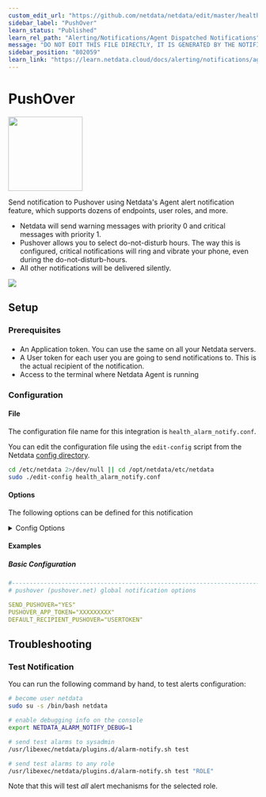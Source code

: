 ```yaml
---
custom_edit_url: "https://github.com/netdata/netdata/edit/master/health/notifications/pushover/metadata.yaml"
sidebar_label: "PushOver"
learn_status: "Published"
learn_rel_path: "Alerting/Notifications/Agent Dispatched Notifications"
message: "DO NOT EDIT THIS FILE DIRECTLY, IT IS GENERATED BY THE NOTIFICATION'S metadata.yaml FILE"
sidebar_position: "802059"
learn_link: "https://learn.netdata.cloud/docs/alerting/notifications/agent-dispatched-notifications/pushover"
---
```



# PushOver


<img src="https://netdata.cloud/img/pushover.png" width="150"/>


Send notification to Pushover using Netdata's Agent alert notification feature, which supports dozens of endpoints, user roles, and more.
- Netdata will send warning messages with priority 0 and critical messages with priority 1.
- Pushover allows you to select do-not-disturb hours. The way this is configured, critical notifications will ring and vibrate your phone, even during the do-not-disturb-hours.
- All other notifications will be delivered silently.



<img src="https://img.shields.io/badge/maintained%20by-Netdata-%2300ab44" />

## Setup

### Prerequisites

#### 

- An Application token. You can use the same on all your Netdata servers.
- A User token for each user you are going to send notifications to. This is the actual recipient of the notification.
- Access to the terminal where Netdata Agent is running



### Configuration

#### File

The configuration file name for this integration is `health_alarm_notify.conf`.


You can edit the configuration file using the `edit-config` script from the
Netdata [config directory](/docs/configuring/configuration#the-netdata-config-directory).

```bash
cd /etc/netdata 2>/dev/null || cd /opt/netdata/etc/netdata
sudo ./edit-config health_alarm_notify.conf
```
#### Options

The following options can be defined for this notification

<details><summary>Config Options</summary>

| Name | Description | Default | Required |
|:----|:-----------|:-------|:--------:|
| SEND_PUSHOVER | Set `SEND_PUSHOVER` to YES | YES | True |
| PUSHOVER_WEBHOOK_URL | set `PUSHOVER_WEBHOOK_URL` to your Pushover Application token. |  | True |
| DEFAULT_RECIPIENT_PUSHOVER | Set `DEFAULT_RECIPIENT_PUSHOVER` the Pushover User token you want the alert notifications to be sent to. You can define multiple User tokens like this: `USERTOKEN1` `USERTOKEN2`. |  | True |

##### DEFAULT_RECIPIENT_PUSHOVER

All roles will default to this variable if left unconfigured.

The `DEFAULT_RECIPIENT_PUSHOVER` can be edited in the following entries at the bottom of the same file:
```conf
role_recipients_pushover[sysadmin]="USERTOKEN1"
role_recipients_pushover[domainadmin]="USERTOKEN2"
role_recipients_pushover[dba]="USERTOKEN3 USERTOKEN4"
role_recipients_pushover[webmaster]="USERTOKEN5"
role_recipients_pushover[proxyadmin]="USERTOKEN6"
role_recipients_pushover[sitemgr]="USERTOKEN7"
```


</details>

#### Examples

##### Basic Configuration



```yaml
#------------------------------------------------------------------------------
# pushover (pushover.net) global notification options

SEND_PUSHOVER="YES"
PUSHOVER_APP_TOKEN="XXXXXXXXX"
DEFAULT_RECIPIENT_PUSHOVER="USERTOKEN"

```


## Troubleshooting

### Test Notification

You can run the following command by hand, to test alerts configuration:

```bash
# become user netdata
sudo su -s /bin/bash netdata

# enable debugging info on the console
export NETDATA_ALARM_NOTIFY_DEBUG=1

# send test alarms to sysadmin
/usr/libexec/netdata/plugins.d/alarm-notify.sh test

# send test alarms to any role
/usr/libexec/netdata/plugins.d/alarm-notify.sh test "ROLE"
```

Note that this will test _all_ alert mechanisms for the selected role.


